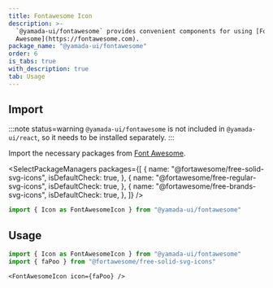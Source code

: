 ```yaml
---
title: Fontawesome Icon
description: >-
  `@yamada-ui/fontawesome` provides convenient components for using [Font
  Awesome](https://fontawesome.com).
package_name: "@yamada-ui/fontawesome"
order: 6
is_tabs: true
with_description: true
tab: Usage
---
```


## Import

<PackageManagers packageNameOrCommand="@yamada-ui/fontawesome" />

:::note status=warning
`@yamada-ui/fontawesome` is not included in `@yamada-ui/react`, so it needs to be installed separately.
:::

Import the necessary packages from [Font Awesome](https://fontawesome.com).

<SelectPackageManagers
  packages={[
    {
      name: "@fortawesome/free-solid-svg-icons",
      isDefaultCheck: true,
    },
    {
      name: "@fortawesome/free-regular-svg-icons",
      isDefaultCheck: true,
    },
    {
      name: "@fortawesome/free-brands-svg-icons",
      isDefaultCheck: true,
    },
  ]}
/>

```ts
import { Icon as FontAwesomeIcon } from "@yamada-ui/fontawesome"
```

## Usage

```ts
import { Icon as FontAwesomeIcon } from "@yamada-ui/fontawesome"
import { faPoo } from "@fortawesome/free-solid-svg-icons"
```

```tsx
<FontAwesomeIcon icon={faPoo} />
```
